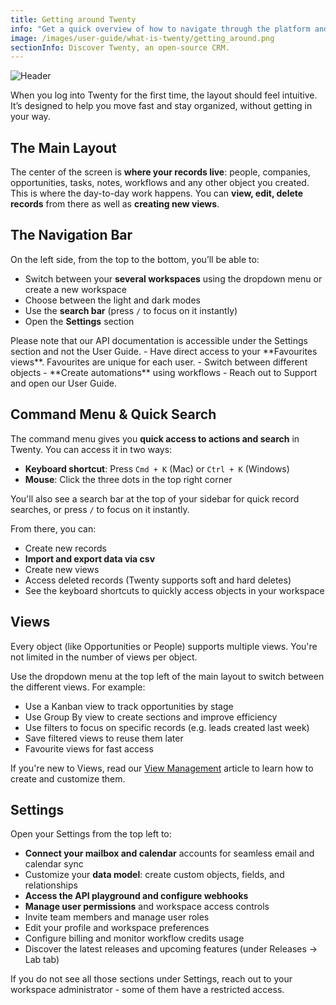 ```yaml
---
title: Getting around Twenty
info: "Get a quick overview of how to navigate through the platform and where to take different types of actions."
image: /images/user-guide/what-is-twenty/getting_around.png
sectionInfo: Discover Twenty, an open-source CRM.
---
```

<Frame>
  <img src="/images/user-guide/what-is-twenty/getting_around.png" alt="Header" />
</Frame>

When you log into Twenty for the first time, the layout should feel intuitive. It’s designed to help you move fast and stay organized, without getting in your way.

## The Main Layout
The center of the screen is **where your records live**: people, companies, opportunities, tasks, notes, workflows and any other object you created. This is where the day-to-day work happens.
You can **view, edit, delete records** from there as well as **creating new views**.

## The Navigation Bar
On the left side, from the top to the bottom, you’ll be able to:
- Switch between your **several workspaces** using the dropdown menu or create a new workspace
- Choose between the light and dark modes
- Use the **search bar** (press `/` to focus on it instantly)
- Open the **Settings** section

<Warning>
Please note that our API documentation is accessible under the Settings section and not the User Guide.
</Warning>
- Have direct access to your **Favourites views**. Favourites are unique for each user.
- Switch between different objects
- **Create automations** using workflows
- Reach out to Support and open our User Guide.

## Command Menu & Quick Search

The command menu gives you **quick access to actions and search** in Twenty. You can access it in two ways:
- **Keyboard shortcut**: Press `Cmd + K` (Mac) or `Ctrl + K` (Windows)
- **Mouse**: Click the three dots in the top right corner

You'll also see a search bar at the top of your sidebar for quick record searches, or press `/` to focus on it instantly.

From there, you can:
- Create new records
- **Import and export data via csv**
- Create new views
- Access deleted records (Twenty supports soft and hard deletes)
- See the keyboard shortcuts to quickly access objects in your workspace

## Views
Every object (like Opportunities or People) supports multiple views. You're not limited in the number of views per object.

Use the dropdown menu at the top left of the main layout to switch between the different views. For example:
- Use a Kanban view to track opportunities by stage
- Use Group By view to create sections and improve efficiency
- Use filters to focus on specific records (e.g. leads created last week)
- Save filtered views to reuse them later
- Favourite views for fast access

If you're new to Views, read our [View Management](/user-guide/crm-essentials/view-management) article to learn how to create and customize them.

## Settings
Open your Settings from the top left to:
- **Connect your mailbox and calendar** accounts for seamless email and calendar sync
- Customize your **data model**: create custom objects, fields, and relationships
- **Access the API playground and configure webhooks**
- **Manage user permissions** and workspace access controls
- Invite team members and manage user roles
- Edit your profile and workspace preferences
- Configure billing and monitor workflow credits usage
- Discover the latest releases and upcoming features (under Releases → Lab tab)

If you do not see all those sections under Settings, reach out to your workspace administrator - some of them have a restricted access.


